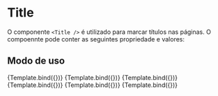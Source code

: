 

<Meta title="Components/Title" component={Title} tab />


# Title

O componente `<Title />` é utilizado para marcar títulos nas páginas. O compoennte pode conter as seguintes propriedade e valores:

<ArgsTable of={Title} />

## Modo de uso

<Canvas>
  <Story
    args={{
      children: 'Title XL',
      as: 'h1',
      color: 'darkHigh'
    }}
    name="Title XL"
  >
    {Template.bind({})}
  </Story>
</Canvas>

<Canvas>
  <Story
    args={{
      children: 'Title L',
      as: 'h2',
      color: 'darkHigh'
    }}
    name="Title L"
  >
    {Template.bind({})}
  </Story>
</Canvas>

<Canvas>
  <Story
    args={{
      children: 'Title M',
      as: 'h3',
      color: 'darkHigh'
    }}
    name="Title M"
  >
    {Template.bind({})}
  </Story>
</Canvas>

<Canvas>
  <Story
    args={{
      children: 'Title S',
      as: 'h4',
      color: 'darkHigh'
    }}
    name="Title S"
  >
    {Template.bind({})}
  </Story>
</Canvas>

<Canvas>
  <Story
    args={{
      children: 'Title XS',
      as: 'h5',
      color: 'darkHigh'
    }}
    name="Title XS"
  >
    {Template.bind({})}
  </Story>
</Canvas>

<Canvas>
  <Story
    args={{
      children: 'Title XXS',
      as: 'h6',
      color: 'darkHigh'
    }}
    name="Title XXS"
  >
    {Template.bind({})}
  </Story>
</Canvas>
